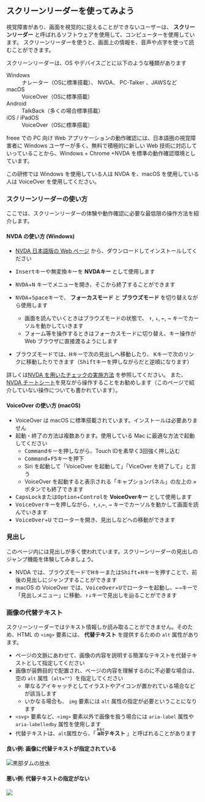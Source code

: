 
## スクリーンリーダーを使ってみよう

視覚障害があり、画面を視覚的に捉えることができないユーザーは、 **スクリーンリーダー**
と呼ばれるソフトウェアを使用して、コンピューターを使用しています。
スクリーンリーダーを使うと、画面上の情報を、音声や点字を使って読むことができます。

スクリーンリーダーは、OS やデバイスごとに以下のような種類があります

<dl>
  <dt>Windows</dt>
  <dd>
    ナレーター（OSに標準搭載）、
    <TextLink href="https://www.nvda.jp/">NVDA</TextLink>、<TextLink href="https://www.aok-net.com/screenreader/">
      PC-Talker
    </TextLink>、<TextLink href="http://www.extra.co.jp/jaws/">JAWS</TextLink>など
  </dd>
  <dt>macOS</dt>
  <dd>VoiceOver（OSに標準搭載）</dd>
  <dt>Android</dt>
  <dd>TalkBack（多くの場合標準搭載）</dd>
  <dt>iOS / iPadOS</dt>
  <dd>VoiceOver（OSに標準搭載）</dd>
</dl>

freee での PC 向け Web アプリケーションの動作確認には、日本語圏の視覚障害者に Windows ユーザーが多く、無料で積極的に新しい Web 技術に対応していっていることから、Windows + Chrome +NVDA を標準の動作確認環境としています。

この研修では Windows を使用している人は NVDA を、macOS を使用している人は VoiceOver を使用してください。

### スクリーンリーダーの使い方

ここでは、スクリーンリーダーの体験や動作確認に必要な最低限の操作方法を紹介します。

#### NVDA の使い方 (Windows)

- [NVDA 日本語版の Web ページ](https://www.nvda.jp/) から、ダウンロードしてインストールしてください
- <kbd>Insert</kbd>キーや<kbd>無変換</kbd>キーを <strong>
    NVDAキー
  </strong> として使用します
- <kbd>NVDA</kbd>+<kbd>N</kbd> キーでメニューを開き、そこから終了することができます
- <kbd>NVDA</kbd>+<kbd>Space</kbd>キーで、 <strong>フォーカスモード</strong> と <strong>
    ブラウズモード
  </strong> を切り替えながら使用します

  - 画面を読んでいくときはブラウズモードの状態で、 <kbd>↑</kbd>, <kbd>↓</kbd>, <kbd>←</kbd>, <kbd>→</kbd> キーでカーソルを動かしていきます
  - フォーム等を操作するときはフォーカスモードに切り替え、キー操作が Web ブラウザに直接渡るようにします

- ブラウズモードでは、<kbd>H</kbd>キーで次の見出しへ移動したり、 <kbd>K</kbd>キーで次のリンクに移動したりできます（<kbd>Shift</kbd>キーを押しながらだと逆順になります）

詳しくは[NVDA を用いたチェックの実施方法](https://a11y-guidelines.freee.co.jp/explanations/screen-reader-check-nvda.html) を参照してください。 また、
[NVDA チートシート](https://github.com/nvdajp/cheatsheet/blob/master/nvdacheat.pdf)を見ながら操作することをお勧めします（このページで紹介していない操作についても書かれています）。

#### VoiceOver の使い方 (macOS)

- VoiceOver は macOS に標準搭載されています。インストールは必要ありません
- 起動・終了の方法は複数あります。使用している Mac に最適な方法で起動してください
  - <kbd>Command</kbd>キーを押しながら、Touch IDを素早く3回強く押し込む
  - <kbd>Command</kbd>+<kbd>F5</kbd>キーを押下
  - Siri を起動して「VoiceOver を起動して」「ViceOver を終了して」と言う
  - VoiceOver を起動すると表示される「キャプションパネル」の左上の × ボタンでも終了できます
- <kbd>CapsLock</kbd>または<kbd>Option</kbd>+<kbd>Control</kbd>を
  <strong>VoiceOverキー</strong> として使用します
- <kbd>VoiceOver</kbd>キーを押しながら、<kbd>↑</kbd>,<kbd>↓</kbd>,<kbd>←</kbd>,
  <kbd>→</kbd>
  キーでカーソルを動かして画面を読んでいきます
- <kbd>VoiceOver</kbd>+<kbd>U</kbd>
  でローターを開き、見出しなどへの移動ができます

### 見出し

このページ内には見出しが多く使われています。スクリーンリーダーの見出しのジャンプ機能を体験してみましょう。

- NVDA では、ブラウズモードで<kbd>H</kbd>キーまたは<kbd>Shift</kbd>+<kbd>H</kbd>キーを押すことで、前後の見出しにジャンプすることができます
- macOS の VoiceOver では、<kbd>VoiceOver</kbd>+<kbd>U</kbd>でローターを起動し、<kbd>←</kbd><kbd>→</kbd>キーで「見出しメニュー」に移動、<kbd>↑</kbd><kbd>↓</kbd>キーで見出しを辿ることができます

### 画像の代替テキスト

スクリーンリーダーではテキスト情報しか読み取ることができません。そのため、HTML の `<img>` 要素には、 **代替テキスト** を提供するための `alt` 属性があります。

- ページの文脈にあわせて、画像の内容を説明する簡潔なテキストを代替テキストとして指定してください
- 画像が装飾目的で配置され、ページの内容を理解するのに不必要な場合は、空の `alt` 属性（`alt=""`）を指定してください
  - 単なるアイキャッチとしてイラストやアイコンが置かれている場合などが該当します
  - いかなる場合も、 `img` 要素には `alt` 属性の指定が必要ということになります
- `<svg>` 要素など、`<img>` 要素以外で画像を扱う場合には `aria-label` 属性や `aria-labelledby` 属性を使用します
- 代替テキストは、<code>alt</code>属性から、「 **<ruby>alt<rp>(</rp><rt>おると</rt><rp>)</rp></ruby>テキスト** 」と呼ばれることがあります

#### 良い例: 画像に代替テキストが指定されている

<ExampleContainer>
  <img
    src={publicPath('kurobe_dam.jpg')}
    alt="黒部ダムの放水"
    width={300}
    height={400}
  />
</ExampleContainer>

#### 悪い例: 代替テキストの指定がない

<ExampleContainer>
  <img src={publicPath('kurobe_dam.jpg')} width={300} height={400} />
</ExampleContainer>
